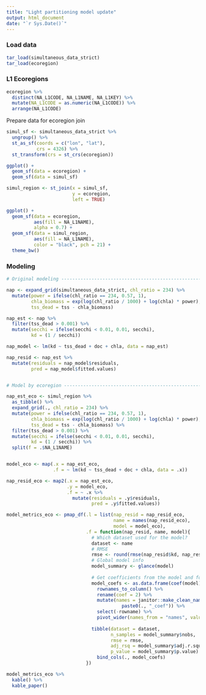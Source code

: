 ```yaml
---
title: "Light partitioning model update"
output: html_document
date: "`r Sys.Date()`"
---
```


### Load data
```r
tar_load(simultaneous_data_strict)
tar_load(ecoregion)
```

### L1 Ecoregions
```r
ecoregion %>%
  distinct(NA_L1CODE, NA_L1NAME, NA_L1KEY) %>%
  mutate(NA_L1CODE = as.numeric(NA_L1CODE)) %>%
  arrange(NA_L1CODE)
```

Prepare data for ecoregion join
```r
simul_sf <- simultaneous_data_strict %>%
  ungroup() %>%
  st_as_sf(coords = c("lon", "lat"),
           crs = 4326) %>%
  st_transform(crs = st_crs(ecoregion))

ggplot() +
  geom_sf(data = ecoregion) +
  geom_sf(data = simul_sf)

simul_region <- st_join(x = simul_sf,
                        y = ecoregion,
                        left = TRUE)

ggplot() +
  geom_sf(data = ecoregion,
          aes(fill = NA_L1NAME),
          alpha = 0.7) +
  geom_sf(data = simul_region,
          aes(fill = NA_L1NAME),
          color = "black", pch = 21) +
  theme_bw()
```

### Modeling
```r

# Original modeling -------------------------------------------------------

nap <- expand_grid(simultaneous_data_strict, chl_ratio = 234) %>%
  mutate(power = ifelse(chl_ratio == 234, 0.57, 1),
         chla_biomass = exp(log(chl_ratio / 1000) + log(chla) * power),
         tss_dead = tss - chla_biomass)

nap_est <- nap %>%
  filter(tss_dead > 0.001) %>%
  mutate(secchi = ifelse(secchi < 0.01, 0.01, secchi),
         kd = (1 / secchi))

nap_model <- lm(kd ~ tss_dead + doc + chla, data = nap_est)

nap_resid <- nap_est %>%
  mutate(residuals = nap_model$residuals,
         pred = nap_model$fitted.values)


# Model by ecoregion ------------------------------------------------------

nap_est_eco <- simul_region %>%
  as_tibble() %>%
  expand_grid(., chl_ratio = 234) %>%
  mutate(power = ifelse(chl_ratio == 234, 0.57, 1),
         chla_biomass = exp(log(chl_ratio / 1000) + log(chla) * power),
         tss_dead = tss - chla_biomass) %>%
  filter(tss_dead > 0.001) %>%
  mutate(secchi = ifelse(secchi < 0.01, 0.01, secchi),
         kd = (1 / secchi)) %>%
  split(f = .$NA_L1NAME)


model_eco <- map(.x = nap_est_eco,
                 .f = ~ lm(kd ~ tss_dead + doc + chla, data = .x))

nap_resid_eco <- map2(.x = nap_est_eco,
                      .y = model_eco,
                      .f = ~ .x %>%
                        mutate(residuals = .y$residuals,
                               pred = .y$fitted.values))

model_metrics_eco <- pmap_df(.l = list(nap_resid = nap_resid_eco,
                                       name = names(nap_resid_eco),
                                       model = model_eco),
                             .f = function(nap_resid, name, model){
                               # Which dataset used for the model?
                               dataset <- name
                               # RMSE
                               rmse <- round(rmse(nap_resid$kd, nap_resid$pred), 2)
                               # Global model info
                               model_summary <- glance(model)
                               
                               # Get coefficients from the model and format
                               model_coefs <- as.data.frame(coef(model)) %>%
                                 rownames_to_column() %>%
                                 rename(coef = 2) %>%
                                 mutate(names = janitor::make_clean_names(rowname) %>%
                                          paste0(., "_coef")) %>%
                                 select(-rowname) %>%
                                 pivot_wider(names_from = "names", values_from = "coef")
                               
                               tibble(dataset = dataset,
                                      n_samples = model_summary$nobs,
                                      rmse = rmse,
                                      adj_rsq = model_summary$adj.r.squared,
                                      p_value = model_summary$p.value) %>%
                                 bind_cols(., model_coefs)
                             })

model_metrics_eco %>%
  kable() %>%
  kable_paper()
```